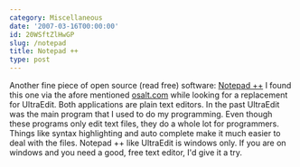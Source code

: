 ```yaml
---
category: Miscellaneous
date: '2007-03-16T00:00:00'
id: 20WSftZlHwGP
slug: /notepad
title: Notepad ++
type: post
---
```


Another fine piece of open source (read free) software:
[Notepad ++](http://notepad-plus.sourceforge.net/uk/site.htm) I
found this one via the afore mentioned
[osalt.com](http://www.osalt.com/) while looking for a replacement
for UltraEdit. Both applications are plain text editors. In the
past UltraEdit was the main program that I used to do my
programming. Even though these programs only edit text files, they
do a whole lot for programmers. Things like syntax highlighting and
auto complete make it much easier to deal with the files. Notepad
++ like UltraEdit is windows only. If you are on windows and you
need a good, free text editor, I'd give it a try.